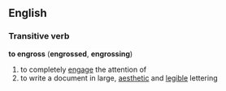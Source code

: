 ==English==
===Transitive verb===
'''to engross''' ('''engrossed''', '''engrossing''')
#to completely [[engage]] the attention of
#to write a document in large, [[aesthetic]] and [[legible]] lettering